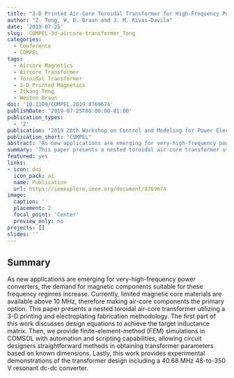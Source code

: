 ```yaml
---
title: "3-D Printed Air-Core Toroidal Transformer for High-Frequency Power Conversion"
author: "Z. Tong, W. D. Braun and J. M. Rivas-Davila"
date: '2019-07-25'
slug: -COMPEL-3d-aircore-transformer_Tong
categories:
  - Conference
  - COMPEL
tags: 
  - Aircore Magnetics
  - Aircore Transformer
  - Toroidal Transformer
  - 3-D Printed Magnetics
  - Zikang Tong
  - Weston Braun
doi: '10.1109/COMPEL.2019.8769674'
publishDate: '2019-07-25T00:00:00-01:00'
publication_types:
  - '2'
publication: "2019 20th Workshop on Control and Modeling for Power Electronics (COMPEL)"
publication_short: "COMPEL"
abstract: "As new applications are emerging for very-high-frequency power converters, the demand for magnetic components suitable for these frequency regimes increase. Currently, limited magnetic core materials are available above 10 MHz, therefore making air-core components the primary option. This paper presents a nested toroidal air-core transformer utilizing a 3-D printing and electroplating fabrication methodology. The first part of this work discusses design equations to achieve the target inductance matrix. Then, we provide finite-element-method (FEM) simulations in COMSOL with automation and scripting capabilities, allowing circuit designers straightforward methods in obtaining transformer parameters based on known dimensions. Lastly, this work provides experimental demonstrations of the transformer design including a 40.68 MHz 48-to-350 V resonant dc-dc converter."
summary: 'This paper presents a nested toroidal air-core transformer utilizing a 3-D printing and electroplating fabrication methodology. The first part of this work discusses design equations to achieve the target inductance matrix. Lastly, this work provides experimental demonstrations of the transformer design including a 40.68 MHz 48-to-350 V resonant dc-dc converter.'
featured: yes
links:
- icon: doi
  icon_pack: ai
  name: Publication
  url: https://ieeexplore.ieee.org/document/8769674
image:
  caption: ''
  placement: 2
  focal_point: 'Center'
  preview_only: no
projects: []
slides: ''
---
```


## Summary

As new applications are emerging for very-high-frequency power converters, the demand for magnetic components suitable for these frequency regimes increase. Currently, limited magnetic core materials are available above 10 MHz, therefore making air-core components the primary option. This paper presents a nested toroidal air-core transformer utilizing a 3-D printing and electroplating fabrication methodology. The first part of this work discusses design equations to achieve the target inductance matrix. Then, we provide finite-element-method (FEM) simulations in COMSOL with automation and scripting capabilities, allowing circuit designers straightforward methods in obtaining transformer parameters based on known dimensions. Lastly, this work provides experimental demonstrations of the transformer design including a 40.68 MHz 48-to-350 V resonant dc-dc converter.